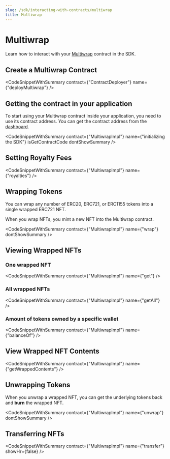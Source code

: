 ```yaml
---
slug: /sdk/interacting-with-contracts/multiwrap
title: Multiwrap
---
```



# Multiwrap

Learn how to interact with your [Multiwrap](/pre-built-contracts/multiwrap) contract in the SDK.

## Create a Multiwrap Contract

<CodeSnippetWithSummary
  contract={"ContractDeployer"}
  name={"deployMultiwrap"}
/>

## Getting the contract in your application

To start using your Multiwrap contract inside your application, you need to use its contract address. You can get the contract address from the [dashboard](https://thirdweb.com/dashboard).

<CodeSnippetWithSummary
  contract={"MultiwrapImpl"}
  name={"initializing the SDK"}
  isGetContractCode
  dontShowSummary
/>

## Setting Royalty Fees

<CodeSnippetWithSummary contract={"MultiwrapImpl"} name={"royalties"} />

## Wrapping Tokens

You can wrap any number of ERC20, ERC721, or ERC1155 tokens into a single wrapped ERC721 NFT.

When you wrap NFTs, you mint a new NFT into the Multiwrap contract.

<CodeSnippetWithSummary
  contract={"MultiwrapImpl"}
  name={"wrap"}
  dontShowSummary
/>

## Viewing Wrapped NFTs

### One wrapped NFT

<CodeSnippetWithSummary contract={"MultiwrapImpl"} name={"get"} />

### All wrapped NFTs

<CodeSnippetWithSummary contract={"MultiwrapImpl"} name={"getAll"} />

### Amount of tokens owned by a specific wallet

<CodeSnippetWithSummary contract={"MultiwrapImpl"} name={"balanceOf"} />

## View Wrapped NFT Contents

<CodeSnippetWithSummary
  contract={"MultiwrapImpl"}
  name={"getWrappedContents"}
/>

## Unwrapping Tokens

When you unwrap a wrapped NFT, you can get the underlying tokens back and **burn** the wrapped NFT.

<CodeSnippetWithSummary
  contract={"MultiwrapImpl"}
  name={"unwrap"}
  dontShowSummary
/>

## Transferring NFTs

<CodeSnippetWithSummary
  contract={"MultiwrapImpl"}
  name={"transfer"}
  showHr={false}
/>
